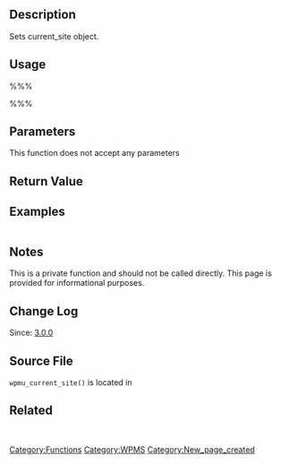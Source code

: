 {{Deprecated}}

== Description ==
Sets current_site object.

== Usage ==
%%%<?php wpmu_current_site(); ?>%%%
== Parameters ==
This function does not accept any parameters

== Return Value ==
{{Return|$current_site|object|Object is returned on success, otherwise dies with error message}}

== Examples ==
<pre></pre>

== Notes ==
This is a private function and should not be called directly. This page is provided for informational purposes.

== Change Log ==
Since: [[Version 3.0|3.0.0]]

== Source File ==
<tt>wpmu_current_site()</tt> is located in {{Trac|wp-includes/ms-load.php}}

== Related ==
&nbsp;

{{Tag Footer}}
[[Category:Functions]][[Category:WPMS]]
[[Category:New_page_created]]